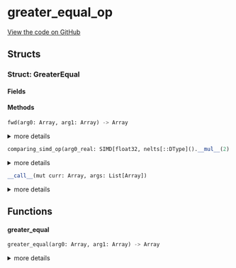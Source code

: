 # greater_equal_op



[View the code on GitHub](https://github.com/endia-ai/Endia/tree/nightly/endia/functional/comparison_ops/greater_equal_op.mojo)

## Structs

### Struct: GreaterEqual





#### Fields

#### Methods

```python
fwd(arg0: Array, arg1: Array) -> Array
```

<details>
<summary>more details</summary>

###### Args

- ``arg0``: ``Array``
  

- ``arg1``: ``Array``
  

###### Returns
- ``Array`` - 


</details>

```python
comparing_simd_op(arg0_real: SIMD[float32, nelts[::DType]().__mul__(2).__floordiv__(2)], arg1_real: SIMD[float32, nelts[::DType]().__mul__(2).__floordiv__(2)], arg0_imag: SIMD[float32, nelts[::DType]().__mul__(2).__floordiv__(2)], arg1_imag: SIMD[float32, nelts[::DType]().__mul__(2).__floordiv__(2)]) -> Tuple[SIMD[float32, nelts[::DType]().__mul__(2).__floordiv__(2)], SIMD[float32, nelts[::DType]().__mul__(2).__floordiv__(2)]]
```

<details>
<summary>more details</summary>

###### Args

- ``arg0_real``: ``SIMD[float32, nelts[::DType]().__mul__(2).__floordiv__(2)]``
  

- ``arg1_real``: ``SIMD[float32, nelts[::DType]().__mul__(2).__floordiv__(2)]``
  

- ``arg0_imag``: ``SIMD[float32, nelts[::DType]().__mul__(2).__floordiv__(2)]``
  

- ``arg1_imag``: ``SIMD[float32, nelts[::DType]().__mul__(2).__floordiv__(2)]``
  

###### Returns
- ``Tuple[SIMD[float32, nelts[::DType]().__mul__(2).__floordiv__(2)], SIMD[float32, nelts[::DType]().__mul__(2).__floordiv__(2)]]`` - 


</details>

```python
__call__(mut curr: Array, args: List[Array])
```

<details>
<summary>more details</summary>

###### Args

- ``curr``: ``Array``
  

- ``args``: ``List[Array]``
  


</details>

## Functions

#### **greater_equal**

```python
greater_equal(arg0: Array, arg1: Array) -> Array
```

<details>
<summary>more details</summary>

###### Args

- ``arg0``: ``Array``
  

- ``arg1``: ``Array``
  

###### Returns
- ``Array`` - 


</details>

